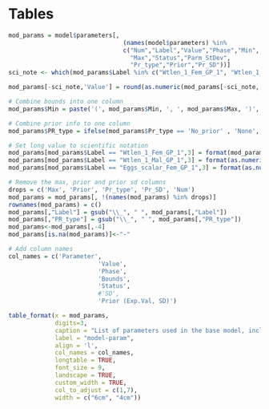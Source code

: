 \clearpage

# Tables

<!-- ======================================================= -->
<!-- ***************     Fishery Dep/Ind Data  ***************** --> 
<!-- ======================================================= -->

\include{tex_tables/catch_history.tex}

\include{tex_tables/OR_Comm_Lt_samps.tex}

\include{tex_tables/rec_length_samples.tex}

\include{tex_tables/OR_Comm_Age_samps.tex}

\include{tex_tables/rec_age_samples.tex}

\include{tex_tables/surv_summ.tex}

\include{tex_tables/percent_pos_NSlog.tex}

\include{tex_tables/model_selection_NSlog.tex}

\include{tex_tables/percent_pos_ORBS.tex}

\include{tex_tables/model_selection_ORBS.tex}

\include{tex_tables/model_selection_AtSea.tex}

\include{tex_tables/percent_pos_MRHnL.tex}

\include{tex_tables/model_selection_MRHnL.tex}

<!-- ======================================================= -->
<!-- ***************     Biology   ************************* --> 
<!-- ======================================================= -->

\include{tex_tables/age-error-models.tex}
\include{tex_tables/age-error-models2.tex}
\include{tex_tables/age-error-models3.tex}

\include{tex_tables/bio-fxn-maturity.tex}


\newpage


<!-- ======================================================= -->
<!-- ***********   Model Parameters     ******************** --> 
<!-- ======================================================= -->

\include{tex_tables/model_structure.tex}

```r

mod_params = model$parameters[,
                                (names(model$parameters) %in%
                                c("Num","Label","Value","Phase","Min",
                                  "Max","Status","Parm_StDev",
                                  "Pr_type","Prior","Pr_SD"))] 
sci_note <- which(mod_params$Label %in% c("Wtlen_1_Fem_GP_1", "Wtlen_1_Mal_GP_1", "Eggs_scalar_Fem_GP_1"))

mod_params[-sci_note,'Value'] = round(as.numeric(mod_params[-sci_note,'Value']), 3)  

# Combine bounds into one column
mod_params$Min = paste('(', mod_params$Min, ', ', mod_params$Max, ')', sep='')

# Combine prior info to one column
mod_params$PR_type = ifelse(mod_params$Pr_type == 'No_prior' , 'None', paste(mod_params$Pr_type,' (', mod_params$Prior,  ', ', mod_params$Pr_SD, ')', sep = ''))

# Set long value to scientific notation
mod_params[mod_params$Label == "Wtlen_1_Fem_GP_1",3] = format(mod_params[mod_params$Label == "Wtlen_1_Fem_GP_1",3], scientific = TRUE, digits = 3)
mod_params[mod_params$Label == "Wtlen_1_Mal_GP_1",3] = format(as.numeric(mod_params[mod_params$Label == "Wtlen_1_Mal_GP_1",3]), scientific = TRUE, digits = 3)
mod_params[mod_params$Label == "Eggs_scalar_Fem_GP_1",3] = format(as.numeric(mod_params[mod_params$Label == "Eggs_scalar_Fem_GP_1",3]), scientific = TRUE, digits = 3)

# Remove the max, prior and prior sd columns
drops = c('Max', 'Prior', 'Pr_type', 'Pr_SD', 'Num')
mod_params = mod_params[, !(names(mod_params) %in% drops)]
rownames(mod_params) = c()
mod_params[,"Label"] = gsub("\\_", " ", mod_params[,"Label"])
mod_params[,"PR_type"] = gsub("\\_", " ", mod_params[,"PR_type"])
mod_params<-mod_params[,-4]
mod_params[is.na(mod_params)]<-"-"

# Add column names
col_names = c('Parameter',
                         'Value',
                         'Phase',
                         'Bounds',
                         'Status',
                         #'SD',
                         'Prior (Exp.Val, SD)')

table_format(x = mod_params,
             digits=3,
             caption = "List of parameters used in the base model, including estimated values and standard deviations (SD), bounds (minimum and maximum), estimation phase (negative values not estimated), status (indicates if parameters are near bounds), and prior type information (mean and SD).",
             label = "model-param",
             align = 'l',
             col_names = col_names,
             longtable = TRUE,
             font_size = 9,
             landscape = TRUE,
             custom_width = TRUE,
             col_to_adjust = c(1,7), 
             width = c("6cm", "4cm"))                         

```

\newpage

<!-- ======================================================= -->
<!-- ***********    Like Contributions  ******************** --> 
<!-- ======================================================= -->

\include{tex_tables/likelihoods.tex}


<!-- ======================================================= -->
<!-- ***********    Reference Point table  ******************** --> 
<!-- ======================================================= -->

\include{tex_tables/ReferencePoints.tex}

\newpage

\include{tex_tables/Manage.tex}

\newpage


<!-- ======================================================= -->
<!-- ***********       Time Series      ******************** --> 
<!-- ======================================================= -->

\include{tex_tables/TimeSeries.tex}

\newpage


<!-- ======================================================= -->
<!-- ****************     Sensitivities      *************** --> 
<!-- ======================================================= -->

\include{tex_tables/data_sensis_q.tex}

\include{tex_tables/data_sensis_other.tex}

\include{tex_tables/modspec_sensis.tex}

<!-- ======================================================= -->
<!-- ***********       Retrospectives      ***************** --> 
<!-- ======================================================= -->

\include{tex_tables/RetroMohnsrho.tex}

<!-- ======================================================= -->
<!-- ****************  Reference Points  ******************* --> 
<!-- ======================================================= -->


\include{tex_tables/project.tex}

\newpage

\include{tex_tables/decision_table.tex}

\clearpage

